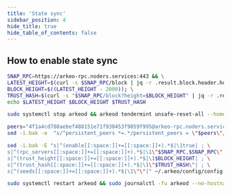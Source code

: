 ```yaml
---
title: 'State sync'
sidebar_position: 4
hide_title: true
hide_table_of_contents: false
---
```



<PageTitle
  iconUrl="img/arkeo-icon.svg"
  title="State sync"
  chainId="arkeo-main-v1"
  version="v1.0.13"
/>

## How to enable state sync

```bash
SNAP_RPC=https://arkeo-rpc.noders.services:443 && \
LATEST_HEIGHT=$(curl -s $SNAP_RPC/block | jq -r .result.block.header.height); \
BLOCK_HEIGHT=$((LATEST_HEIGHT - 2000)); \
TRUST_HASH=$(curl -s "$SNAP_RPC/block?height=$BLOCK_HEIGHT" | jq -r .result.block_id.hash) && \
echo $LATEST_HEIGHT $BLOCK_HEIGHT $TRUST_HASH
```

```bash
sudo systemctl stop arkeod && arkeod tendermint unsafe-reset-all --home ~/.arkeo --keep-addr-book
```

```bash
peers="4f1a4cd780aebef488151e71f938453f9059f995@arkeo-rpc.noders.services:22856"
sed -i.bak -e  "s/^persistent_peers *=.*/persistent_peers = \"$peers\"/" ~/.arkeo/config/config.toml
```

```bash
sed -i.bak -E "s|^(enable[[:space:]]+=[[:space:]]+).*$|\1true| ; \
s|^(rpc_servers[[:space:]]+=[[:space:]]+).*$|\1\"$SNAP_RPC,$SNAP_RPC\"| ; \
s|^(trust_height[[:space:]]+=[[:space:]]+).*$|\1$BLOCK_HEIGHT| ; \
s|^(trust_hash[[:space:]]+=[[:space:]]+).*$|\1\"$TRUST_HASH\"| ; \
s|^(seeds[[:space:]]+=[[:space:]]+).*$|\1\"\"|" ~/.arkeo/config/config.toml
```

```bash
sudo systemctl restart arkeod && sudo journalctl -fu arkeod --no-hostname -o cat
```
